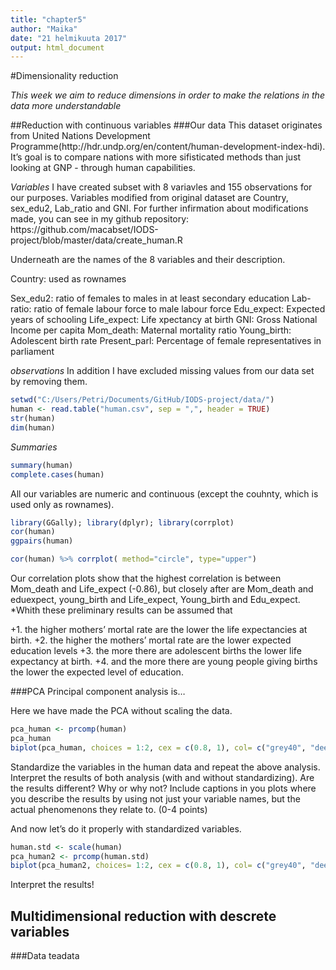 ```yaml
---
title: "chapter5"
author: "Maika"
date: "21 helmikuuta 2017"
output: html_document
---
```


#Dimensionality reduction

*This week we aim to reduce dimensions in order to make the relations in the data more understandable*

##Reduction with continuous variables
###Our data
This dataset originates from United Nations Development Programme(http://hdr.undp.org/en/content/human-development-index-hdi). It's goal is to compare nations with more sifisticated methods than just looking at GNP - through human capabilities.

*Variables*
I have created subset with 8 variavles and 155 observations for our purposes. Variables modified from original dataset are Country, sex_edu2, Lab_ratio and GNI. For further infirmation about modifications made, you can see in my github repository: https://github.com/macabset/IODS-project/blob/master/data/create_human.R

Underneath are the names of the 8 variables and their description.

Country:      used as rownames

Sex_edu2:     ratio of females to males in at least secondary education
Lab-ratio:    ratio of female labour force to male labour force
Edu_expect:   Expected years of schooling
Life_expect:  Life xpectancy at birth
GNI:          Gross National Income per capita
Mom_death:    Maternal mortality ratio
Young_birth:  Adolescent birth rate
Present_parl: Percentage of female representatives in parliament

*observations*
In addition I have excluded missing values from our data set by removing them.

```r
setwd("C:/Users/Petri/Documents/GitHub/IODS-project/data/")
human <- read.table("human.csv", sep = ",", header = TRUE)
str(human)
dim(human)
```

*Summaries*


```r
summary(human)
complete.cases(human)
```

All our variables are numeric and continuous (except the couhnty, which is used only as rownames). 

```r
library(GGally); library(dplyr); library(corrplot)
cor(human)
ggpairs(human)

cor(human) %>% corrplot( method="circle", type="upper")

```

Our correlation plots show that the highest correlation is between Mom_death and Life_expect (-0.86), but closely after are Mom_death and eduexpect, young_birth and Life_expect, Young_birth and Edu_expect. *Whith these preliminary results can be assumed that 

+1. the higher mothers' mortal rate are the lower the life expectancies at birth. 
+2. the higher the mothers' mortal rate are the lower expected education levels
+3. the more there are adolescent births the lower life expectancy at birth.
+4. and the more there are young people giving births the lower the expected level of education.

###PCA
Principal component analysis is...

Here we have made the PCA without scaling the data.


```r
pca_human <- prcomp(human)
pca_human
biplot(pca_human, choices = 1:2, cex = c(0.8, 1), col= c("grey40", "deeppink2"))
```

Standardize the variables in the human data and repeat the above analysis. Interpret the results of both analysis (with and without standardizing). Are the results different? Why or why not? Include captions in you plots where you describe the results by using not just your variable names, but the actual phenomenons they relate to. (0-4 points)

And now let's do it properly with standardized variables.

```r
human.std <- scale(human)
pca_human2 <- prcomp(human.std)
biplot(pca_human2, choices= 1:2, cex = c(0.8, 1), col= c("grey40", "deeppink2"))
```

Interpret the results!



## Multidimensional reduction with descrete variables
###Data
teadata




```r
```
